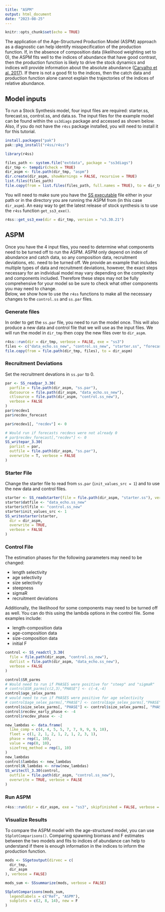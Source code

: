 ```yaml
---
title: "ASPM"
output: html_document
date: "2023-08-25"
---
```


```r
knitr::opts_chunk$set(echo = TRUE)
```

The application of the Age-Structured Production Model (ASPM) approach as a diagnostic can help identify misspecification of the production function. If, in the absence of composition data (likelihood weighting set to 0), the ASPM fits well to the indices of abundance that have good contrast, then the production function is likely to drive the stock dynamics and indices will provide information about the absolute abundance ([Carvalho et al. 2017](https://www.sciencedirect.com/science/article/pii/S0165783616303113)). If there is not a good fit to the indices, then the catch data and production function alone cannot explain the trajectories of the indices of relative abundance. 

## Model inputs  
To run a Stock Synthesis model, four input files are required: starter.ss, forecast.ss, control.ss, and data.ss. The input files for the example model can be found within the `ss3diags` package and accessed as shown below. Also, if you do not have the `r4ss` package installed, you will need to install it for this tutorial. 

```r
install.packages("pak")
pak::pkg_install("r4ss/r4ss")
```

```r
library(r4ss)

files_path <- system.file("extdata", package = "ss3diags")
dir_tmp <- tempdir(check = TRUE)
dir_aspm <- file.path(dir_tmp, "aspm")
dir.create(dir_aspm, showWarnings = FALSE, recursive = TRUE)
list.files(files_path)
file.copy(from = list.files(files_path, full.names = TRUE), to = dir_tmp)
```




You will need to make sure you have the [SS executable](https://github.com/nmfs-stock-synthesis/stock-synthesis) file either in your path or in the directory you are running the ASPM from (in this case `dir_aspm`). An easy way to get the latest release of stock synthesis is to use the `r4ss` function `get_ss3_exe()`.

```r
r4ss::get_ss3_exe(dir = dir_tmp, version = "v3.30.21")
```

## ASPM 
Once you have the 4 input files, you need to determine what components need to be turned off to run the ASPM. ASPM only depend on index of abundance and catch data, so any composition data, recruitment deviations, etc. need to be turned off. We provide an example that includes multiple types of data and recruitment deviations, however, the exact steps necessary for an individual model may vary depending on the complexity and components included. Therefore these steps may not be fully comprehensive for your model so be sure to check what other components you may need to change.  
Below, we show how to use the `r4ss` functions to make all the necessary changes to the `control.ss` and `ss.par` files.  

### Generate files  

In order to get the `ss.par` file, you need to run the model once. This will also produce a new data and control file that we will use as the input files. We will run the model in `dir_tmp` then copy the new files over to `dir_aspm`. 


```r
r4ss::run(dir = dir_tmp, verbose = FALSE, exe = "ss3")
files <- c("data_echo.ss_new", "control.ss_new", "starter.ss", "forecast.ss", "ss.par", "ss3")
file.copy(from = file.path(dir_tmp, files), to = dir_aspm)
```

### Recruitment Deviations  

Set the recruitment devations in `ss.par` to 0. 

```r
par <- SS_readpar_3.30(
  parfile = file.path(dir_aspm, "ss.par"),
  datsource = file.path(dir_aspm, "data_echo.ss_new"),
  ctlsource = file.path(dir_aspm, "control.ss_new"),
  verbose = FALSE
)
par$recdev1
par$recdev_forecast

par$recdev1[, "recdev"] <- 0

# Would run if forecasts recdevs were not already 0
# par$recdev_forecast[,"recdev"] <- 0
SS_writepar_3.30(
  parlist = par,
  outfile = file.path(dir_aspm, "ss.par"),
  overwrite = T, verbose = FALSE
)
```

### Starter File 
Change the starter file to read from `ss.par` (`init_values_src = 1`) and to use the new data and control files. 
```r
starter <- SS_readstarter(file = file.path(dir_aspm, "starter.ss"), verbose = FALSE)
starter$datfile <- "data_echo.ss_new"
starter$ctlfile <- "control.ss_new"
starter$init_values_src <- 1
SS_writestarter(starter,
  dir = dir_aspm,
  overwrite = TRUE,
  verbose = FALSE
)
```

### Control File 
The estimation phases for the following parameters may need to be changed: 

* length selectivity 
* age selectivity
* size selectivity  
* steepness
* sigmaR  
* recruitment deviations 

Additionally, the likelihood for some components may need to be turned off as well. You can do this using the lambda options in the control file. Some examples include: 

* length-composition data  
* age-composition data 
* size-composition data  
* initial F  

```r
control <- SS_readctl_3.30(
  file = file.path(dir_aspm, "control.ss_new"),
  datlist = file.path(dir_aspm, "data_echo.ss_new"),
  verbose = FALSE
)

control$SR_parms
# Would need to run if PHASES were positive for "steep" and "sigmaR"
# control$SR_parms[c(2,3),"PHASE"] <- c(-4,-4)
control$age_selex_parms
# would need to run if PHASES were positive for age selectivity
# control$age_selex_parms[,"PHASE"] <- control$age_selex_parms[,"PHASE"] * -1
control$size_selex_parms[, "PHASE"] <- control$size_selex_parms[, "PHASE"] * -1
control$recdev_early_phase <- -4
control$recdev_phase <- -2

new_lambdas <- data.frame(
  like_comp = c(4, 4, 5, 5, 7, 7, 9, 9, 9, 10),
  fleet = c(1, 2, 1, 2, 1, 2, 1, 2, 3, 1),
  phase = rep(1, 10),
  value = rep(0, 10),
  sizefreq_method = rep(1, 10)
)
new_lambdas
control$lambdas <- new_lambdas
control$N_lambdas <- nrow(new_lambdas)
SS_writectl_3.30(control,
  outfile = file.path(dir_aspm, "control.ss_new"),
  overwrite = TRUE, verbose = FALSE
)
```

### Run ASPM 

```r
r4ss::run(dir = dir_aspm, exe = "ss3", skipfinished = FALSE, verbose = FALSE)
```

### Visualize Results 

To compare the ASPM model with the age-structured model, you can use `SSplotComparisons()`. Comparing spawning biomass and F estimates between the two models and fits to indices of abundance can help to understand if there is enough information in the indices to inform the production function.
```r
mods <- SSgetoutput(dirvec = c(
  dir_tmp,
  dir_aspm
), verbose = FALSE)

mods_sum <- SSsummarize(mods, verbose = FALSE)

SSplotComparisons(mods_sum,
  legendlabels = c("Ref", "ASPM"),
  subplots = c(2, 8, 14), new = F
)
```

